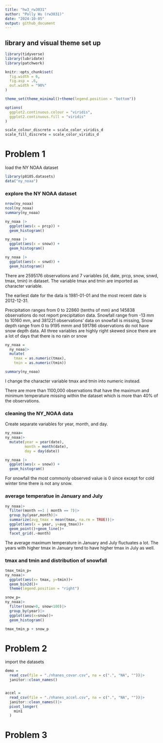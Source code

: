 ```yaml
---
title: "hw3_rw3031"
author: "Polly Wu (rw3031)"
date: "2024-10-05"
output: github_document
---
```


## library and visual theme set up

```r
library(tidyverse)
library(lubridate)
library(patchwork)

knitr::opts_chunk$set(
  fig.width = 6,
  fig.asp = .6,
  out.width = "90%"
)

theme_set(theme_minimal()+theme(legend.position = "bottom"))

options(
  ggplot2.continuous.colour = "viridis",
  ggplot2.continuous.fill = "viridis"
)

scale_colour_discrete = scale_color_viridis_d
scale_fill_discrete = scale_color_viridis_d
```

# Problem 1 

load the NY NOAA dataset
```r
library(p8105.datasets)
data("ny_noaa")
```

### explore the NY NOAA dataset

```r
nrow(ny_noaa)
ncol(ny_noaa)
summary(ny_noaa)

ny_noaa |> 
  ggplot(aes(x = prcp)) + 
  geom_histogram()

ny_noaa |> 
  ggplot(aes(x = snow)) + 
  geom_histogram()

ny_noaa |> 
  ggplot(aes(x = snwd)) + 
  geom_histogram()
```
There are 2595176 observations and 7 variables (id, date, prcp, snow, snwd, 
tmax, tmin) in dataset. The variable tmax and tmin are imported as character variable.

The earliest date for the data is 1981-01-01 and the most recent date is 2012-12-31.

Precipitation ranges from 0 to 22860 (tenths of mm) and 145838 observations do not 
report precipitation data. Snowfall range from -13 mm to 10160 mm, and 381221 
observations' data on snowfall is missing, Snow depth range from 0 to 9195 mmm 
and 591786 observations do not have snow depth data. All three variables are highly
right skewed since there are a lot of days that there is no rain or snow

```r
ny_noaa = 
  ny_noaa|>
  mutate(
    tmax = as.numeric(tmax),
    tmin = as.numeric(tmin))

summary(ny_noaa)
```

I change the character variable tmax and tmin into numeric instead. 

There are more than 1100,000 observations that have the maximum and minimum temperature 
missing within the dataset which is more than 40% of the observations. 

### cleaning the NY_NOAA data 

Create separate variables for year, month, and day. 
```r
ny_noaa=
ny_noaa|>
  mutate(year = year(date),
         month = month(date),
         day = day(date))
```

```r
ny_noaa |> 
  ggplot(aes(x = snow)) + 
  geom_histogram()
```
For snowfall the most commonly observed value is 0 since except for cold winter time
there is not any snow. 

### average temperatue in January and July

```r
ny_noaa|>
  filter(month ==1 | month == 7)|>
  group_by(year,month)|>
  summarize(avg_tmax = mean(tmax, na.rm = TRUE))|>
  ggplot(aes(x = year, y=avg_tmax))+
  geom_point()+geom_line()+
  facet_grid(.~month)
```

The average maximum temperature in January and July fluctuates a lot. The years with higher tmax in January tend to have higher tmax in July as well. 

### tmax and tmin and distribution of snowfall

```r
tmax_tmin_p=
ny_noaa|>
  ggplot(aes(x= tmax, y=tmin))+
  geom_bin2d()+
  theme(legend.position = "right")

snow_p=
ny_noaa|>
  filter(snow>0, snow<100)|>
  group_by(year)|>
  ggplot(aes(x=snow))+
  geom_histogram()

tmax_tmin_p + snow_p
```

# Problem 2 

import the datasets 

```r
demo =
  read_csv(file = "./nhanes_covar.csv", na = c(".", "NA", ""))|>
  janitor::clean_names()


accel =
  read_csv(file = "./nhanes_accel.csv", na = c(".", "NA", ""))|>
  janitor::clean_names()|>
  pivot_longer(
    min1
  )
```



# Problem 3 
